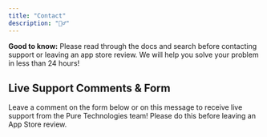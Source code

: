 ```yaml
---
title: "Contact"
description: "🧙♂"
---
```


**Good to know:** Please read through the docs and search before contacting support or leaving an app store review. We will help you solve your problem in less than 24 hours!

## Live Support Comments & Form

Leave a comment on the form below or on this message to receive live support from the Pure Technologies team! Please do this before leaving an App Store review.